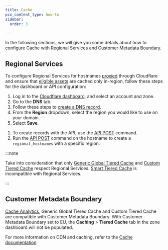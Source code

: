 ```yaml
---
title: Cache
pcx_content_type: how-to
sidebar:
  order: 3

---
```



In the following sections, we will give you some details about how to configure Cache with Regional Services and Customer Metadata Boundary.

## Regional Services

To configure Regional Services for hostnames [proxied](/dns/manage-dns-records/reference/proxied-dns-records/) through Cloudflare and ensure that [eligible assets](/cache/concepts/default-cache-behavior/) are cached only in-region, follow these steps for the dashboard or API configuration:

<Tabs> <TabItem label="Dashboard">

1. Log in to the [Cloudflare dashboard](https://dash.cloudflare.com/), and select an account and zone.
2. Go to the **DNS** tab.
3. Follow these steps to [create a DNS record](/dns/manage-dns-records/how-to/create-dns-records/).
4. From the **Region** dropdown, select the region you would like to use on your domain.
5. Select **Save**.

</TabItem>

<TabItem label="API">

1. To create records with the API, use the [API POST](/api/operations/dns-records-for-a-zone-create-dns-record) command.
2. Run the [API POST](/data-localization/regional-services/get-started/#configure-regional-services-via-api) command on the hostname to create a `regional_hostnames` with a specific region.

</TabItem> </Tabs>

:::note


Take into consideration that only [Generic Global Tiered Cache](/cache/how-to/tiered-cache/#generic-global-tiered-cache) and [Custom Tiered Cache](/cache/how-to/tiered-cache/#custom-tiered-cache) respect Regional Services. [Smart Tiered Cache](/cache/how-to/tiered-cache/#smart-tiered-cache) is incompatible with Regional Services.


:::

## Customer Metadata Boundary

[Cache Analytics](/cache/performance-review/cache-analytics/), Generic Global Tiered Cache and Custom Tiered Cache are compatible with Customer Metadata Boundary. With Customer Metadata Boundary set to EU, the **Caching** > **Tiered Cache** tab in the zone dashboard will not be populated.

For more information on CDN and caching, refer to the [Cache documentation](/cache/).
